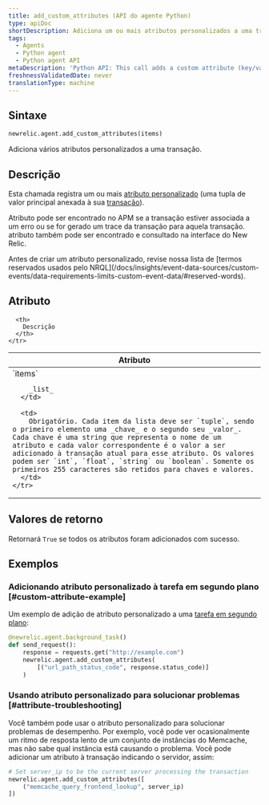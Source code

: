 ```yaml
---
title: add_custom_attributes (API do agente Python)
type: apiDoc
shortDescription: Adiciona um ou mais atributos personalizados a uma transação.
tags:
  - Agents
  - Python agent
  - Python agent API
metaDescription: 'Python API: This call adds a custom attribute (key/value tuple) to a transaction.'
freshnessValidatedDate: never
translationType: machine
---
```


## Sintaxe

```py
newrelic.agent.add_custom_attributes(items)
```

Adiciona vários atributos personalizados a uma transação.

## Descrição

Esta chamada registra um ou mais [atributo personalizado](/docs/new-relic-solutions/get-started/glossary/#attribute) (uma tupla de valor principal anexada à sua [transação](/docs/new-relic-solutions/get-started/glossary/#transaction)).

Atributo pode ser encontrado no APM se a transação estiver associada a um erro ou se for gerado um trace da transação para aquela transação. atributo também pode ser encontrado e consultado na interface do New Relic.

<Callout variant="important">
  Antes de criar um atributo personalizado, revise nossa lista de [termos reservados usados pelo NRQL](/docs/insights/event-data-sources/custom-events/data-requirements-limits-custom-event-data/#reserved-words).
</Callout>

## Atributo

<table>
  <thead>
    <tr>
      <th width="25%">
        Atributo
      </th>

      <th>
        Descrição
      </th>
    </tr>
  </thead>

  <tbody>
    <tr>
      <td>
        `items`

        _list_
      </td>

      <td>
        Obrigatório. Cada item da lista deve ser `tuple`, sendo o primeiro elemento uma _chave_ e o segundo seu _valor_. Cada chave é uma string que representa o nome de um atributo e cada valor correspondente é o valor a ser adicionado à transação atual para esse atributo. Os valores podem ser `int`, `float`, `string` ou `boolean`. Somente os primeiros 255 caracteres são retidos para chaves e valores.
      </td>
    </tr>
  </tbody>
</table>

## Valores de retorno

Retornará `True` se todos os atributos foram adicionados com sucesso.

## Exemplos

### Adicionando atributo personalizado à tarefa em segundo plano [#custom-attribute-example]

Um exemplo de adição de atributo personalizado a uma [tarefa em segundo plano](/docs/agents/python-agent/python-agent-api/background_task):

```py
@newrelic.agent.background_task()
def send_request():
    response = requests.get("http://example.com")
    newrelic.agent.add_custom_attributes(
        [("url_path_status_code", response.status_code)]
    )
```

### Usando atributo personalizado para solucionar problemas [#attribute-troubleshooting]

Você também pode usar o atributo personalizado para solucionar problemas de desempenho. Por exemplo, você pode ver ocasionalmente um ritmo de resposta lento de um conjunto de instâncias do Memcache, mas não sabe qual instância está causando o problema. Você pode adicionar um atributo à transação indicando o servidor, assim:

```py
# Set server_ip to be the current server processing the transaction
newrelic.agent.add_custom_attributes([
    ("memcache_query_frontend_lookup", server_ip)
])
```
